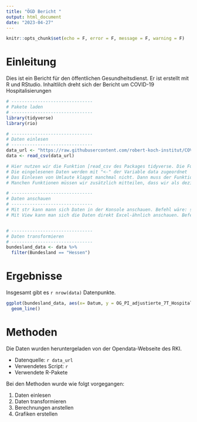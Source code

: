 ```yaml
---
title: "ÖGD Bericht "
output: html_document
date: "2023-04-27"
---
```


```r
knitr::opts_chunk$set(echo = F, error = F, message = F, warning = F)

```


# Einleitung
Dies ist ein Bericht für den öffentlichen Gesundheitsdienst. Er ist erstellt mit R und RStudio. Inhaltlilch dreht sich der Bericht um COVID-19 Hospitalisierungen 

```r
# -------------------------------
# Pakete laden
# -------------------------------
library(tidyverse)
library(rio)
```



```r
# -------------------------------
# Daten einlesen
# -------------------------------
data_url <- "https://raw.githubusercontent.com/robert-koch-institut/COVID-19-Hospitalisierungen_in_Deutschland/master/Aktuell_Deutschland_adjustierte-COVID-19-Hospitalisierungen.csv"
data <- read_csv(data_url)

# Hier nutzen wir die Funktion [read_csv des Packages tidyverse. Die Funktion versucht mit sinnvollen Defaults den Datensatz zu lesen. ](https://readr.tidyverse.org/reference/read_delim.html). Alternativ gibt es im Paket "rio" die Funktion "import". Zusammenfassung für [Import Export im Epi R Handbook](https://epirhandbook.com/en/import-and-export.html)
# Die eingelesenen Daten werden mit "<-" der Variable data zugeordnet
# Das Einlesen von Umlaute klappt manchmal nicht. Dann muss der Funktion mitgeteilt werden, dass es sich um UTF-8 kodierte Daten handelt. Dies macht man mit dem Argument encoding = "UTF-8". Das Argument muss mit Komma getrennt werden. Mittels guess_encoding("Dateiname.csv") kann das genaue Encoding herausgefunden werden. 
# Manchen Funktionen müssen wir zusätzlich mitteilen, dass wir als dezimaltrenner "," statt "." haben.


```



```r
# -------------------------------
# Daten anschauen
# -------------------------------
# Mit str kann mann sich Daten in der Konsole anschauen. Befehl wäre: str(data)
# Mit View kann man sich die Daten direkt Excel-ähnlich anschauen. Befehl wäre: View(data)


# -------------------------------
# Daten transformieren
# -------------------------------
bundesland_data <- data %>% 
  filter(Bundesland == "Hessen")
```

# Ergebnisse
Insgesamt gibt es `r nrow(data)` Datenpunkte. 


```r
ggplot(bundesland_data, aes(x= Datum, y = OG_PI_adjustierte_7T_Hospitalisierung_Faelle)) +
  geom_line()

```


# Methoden
Die Daten wurden heruntergeladen von der Opendata-Webseite des RKI. 

* Datenquelle: `r data_url`
* Verwendetes Script: `r `
* Verwendete R-Pakete

Bei den Methoden wurde wie folgt vorgegangen:

1. Daten einlesen
2. Daten transformieren
3. Berechnungen anstellen
4. Grafiken erstellen
